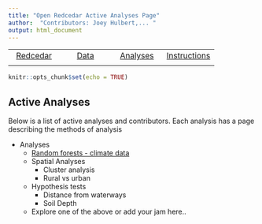 ```yaml
---
title: "Open Redcedar Active Analyses Page"
author:  "Contributors: Joey Hulbert,... "
output: html_document
---
```


|            |            |            |            |
|:----------:|:----------:|:----------:|:----------:|
|[Redcedar](https://jmhulbert.github.io/open/redcedar)|[Data](https://jmhulbert.github.io/open/redcedar/data)|[ Analyses](https://jmhulbert.github.io/open/redcedar/analyses)|[Instructions](https://jmhulbert.github.io/open/redcedar/instructions)|
|             |           |            |            |


```r
knitr::opts_chunk$set(echo = TRUE)
```


## Active Analyses

Below is a list of active analyses and contributors. Each analysis has a page describing the methods of analysis

* Analyses
  + [Random forests - climate data](https://jmhulbert.github.io/open/redcedar/analyses/random-forests)
  + Spatial Analyses
    + Cluster analysis
    + Rural vs urban
  + Hypothesis tests
    + Distance from waterways
    + Soil Depth
  + Explore one of the above or add your jam here..


